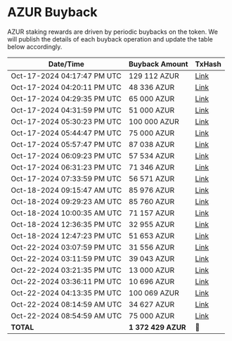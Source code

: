 # AZUR Buyback

AZUR staking rewards are driven by periodic buybacks on the token. We will publish the details of each buyback operation and update the table below accordingly.

| **Date/Time**                 | **Buyback Amount**          | TxHash                          |
|-------------------------------|-----------------------------|---------------------------------|
| Oct-17-2024 04:17:47 PM UTC   | 129 112 AZUR				  | [Link](https://etherscan.io/tx/0x4132c01d0b7d79ccfb7a71703693f02721d8da50e746215255693eb1ed391a3f)        					|
| Oct-17-2024 04:20:11 PM UTC   | 48 336 AZUR				  | [Link](https://etherscan.io/tx/0xe0d6b601c4d95787afcace21b41c1b47a37c7e69449616a5290a2e85cdfcb1c0)        					|
| Oct-17-2024 04:29:35 PM UTC   | 65 000 AZUR				  | [Link](https://etherscan.io/tx/0xee33d9907b084549c5fbc0c070eaf6d91f635de40bab7971ec1bc7c405bb3247)        					|
| Oct-17-2024 04:31:59 PM UTC   | 51 000 AZUR				  | [Link](https://etherscan.io/tx/0x7a0950e3e5ed297c3ca8b379323e3bc6dbba564766f3dd6bc26cdce88d708cff)        					|
| Oct-17-2024 05:30:23 PM UTC   | 100 000 AZUR				  | [Link](https://etherscan.io/tx/0xeb984c0da01107059f04b012704eafa432cc0f26ba6eefa4c2d9e83f79b632a6)        					|
| Oct-17-2024 05:44:47 PM UTC   | 75 000 AZUR				  | [Link](https://etherscan.io/tx/0x83d8726ac916910129a7bd12a46c40a6b83a98e600d9fe8f1e78c4617bbed604)        					|
| Oct-17-2024 05:57:47 PM UTC   | 87 038 AZUR				  | [Link](https://etherscan.io/tx/0x7141be4d24cc2e48f1ba1142f7bd9e940544f9ab480fcdfc022c603cf2674465)        					|
| Oct-17-2024 06:09:23 PM UTC   | 57 534 AZUR				  | [Link](https://etherscan.io/tx/0xd610196a1bcbb0df93988bc01acb5c700252970f6f01d4f300f66954e9049b4e)        					|
| Oct-17-2024 06:31:23 PM UTC   | 71 346 AZUR				  | [Link](https://etherscan.io/tx/0x5e0e7dd3d65255d29db4b73f443c7e46b541abdc2c3a079e687c072a457268d0)        					|
| Oct-17-2024 07:33:59 PM UTC   | 56 571 AZUR				  | [Link](https://etherscan.io/tx/0x97d8f3016a6a5547f62dcb6fc8bb332ab7cb6cb510b838b386c1d6802905290b)        					|
| Oct-18-2024 09:15:47 AM UTC   | 85 976 AZUR				  | [Link](https://etherscan.io/tx/0x609407cd4d6d18f271e7e581a6e1b941099193f207f2ca4d8aab078898b7c942)        					|
| Oct-18-2024 09:29:23 AM UTC   | 85 760 AZUR				  | [Link](https://etherscan.io/tx/0xc17c71a2ecba1156410179f4a584ff06047bcee37e14864acc1a276c7894b3fa)        					|
| Oct-18-2024 10:00:35 AM UTC   | 71 157 AZUR				  | [Link](https://etherscan.io/tx/0x469c9987b97d4df96eaa07bd2a8d9c690bcf4ecac80413c626333d9bc6efda14)        					|
| Oct-18-2024 12:36:35 PM UTC   | 32 955 AZUR				  | [Link](https://etherscan.io/tx/0xed3040e0d0ab258fa130fc4a73526dedd5d6c85372f057b4564ac59b7b2b64ca)        					|
| Oct-18-2024 12:47:23 PM UTC   | 51 653 AZUR				  | [Link](https://etherscan.io/tx/0x6f35746e43f819f59002917c5856fdee81f2548393447352906b29a9738a07e4)        					|
| Oct-22-2024 03:07:59 PM UTC   | 31 556 AZUR				  | [Link](https://etherscan.io/tx/0x258930640a075a5504a96803ad1c6b446356a94b3c9d4ee48f64f06e16ef6587)        					|
| Oct-22-2024 03:11:59 PM UTC   | 39 043 AZUR				  | [Link](https://etherscan.io/tx/0xb63070f99878df6e0076c0318f49209e5338d1b218f7a90d79d74ea0988db9d5)        					|
| Oct-22-2024 03:21:35 PM UTC   | 13 000 AZUR				  | [Link](https://etherscan.io/tx/0x41d0e14024a3d52a595fdb46377df316a78caa5900df93dc64b42a24353896ea)        					|
| Oct-22-2024 03:36:11 PM UTC   | 10 696 AZUR				  | [Link](https://etherscan.io/tx/0x78c12a83e6ca185e475367d263555cc0593d8ea00c1d094fb2b03a6f3c4adf7b)        					|
| Oct-22-2024 04:13:35 PM UTC   | 100 069 AZUR				  | [Link](https://etherscan.io/tx/0xefaf22678c7c0b814ffb0dadb1ea419c5b5e7a379c7003f24907624f8d5e85a0)        					|
| Oct-22-2024 08:14:59 AM UTC   | 34 627 AZUR				  | [Link](https://etherscan.io/tx/0x76065e8c083b064649e4bd9f33933339f147abe5c8b809efcc9efb210621aa89)        					|
| Oct-22-2024 08:54:59 AM UTC   | 75 000 AZUR				  | [Link](https://etherscan.io/tx/0x900fa1997732dd0d7c3ae92356c07a081ce5c3d465e7cf7f3b85418a203c4fde)        					|
| **TOTAL**					    | **1 372 429 AZUR**		  | 🌊        					 |